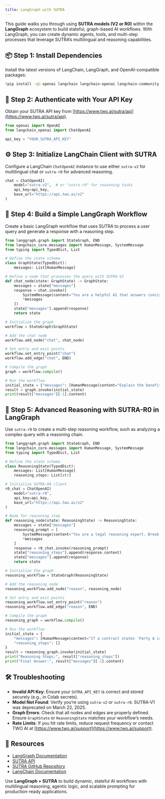 ```yaml
---
title: LangGraph with SUTRA
---
```


This guide walks you through using **SUTRA models (V2 or R0)** within the **LangGraph** ecosystem to build stateful, graph-based AI workflows. With LangGraph, you can create dynamic agents, tools, and multi-step processes that leverage SUTRA’s multilingual and reasoning capabilities.

## 📦 Step 1: Install Dependencies

Install the latest versions of LangChain, LangGraph, and OpenAI-compatible packages:

```bash
!pip install -qU openai langchain langchain-openai langchain-community langgraph
```

## 🔐 Step 2: Authenticate with Your API Key

Obtain your SUTRA API key from [https://www.two.ai/sutra/api](https://www.two.ai/sutra/api).

```python
from openai import OpenAI
from langchain_openai import ChatOpenAI

api_key = "YOUR_SUTRA_API_KEY"
```

## ⚙️ Step 3: Initialize LangChain Client with SUTRA

Configure a LangChain `ChatOpenAI` instance to use either `sutra-v2` for multilingual chat or `sutra-r0` for advanced reasoning.

```python
chat = ChatOpenAI(
    model="sutra-v2",  # or "sutra-r0" for reasoning tasks
    api_key=api_key,
    base_url="https://api.two.ai/v2"
)
```

## 🧬 Step 4: Build a Simple LangGraph Workflow

Create a basic LangGraph workflow that uses SUTRA to process a user query and generate a response with a reasoning step.

```python
from langgraph.graph import StateGraph, END
from langchain_core.messages import HumanMessage, SystemMessage
from typing import TypedDict, List

# Define the state schema
class GraphState(TypedDict):
    messages: List[HumanMessage]

# Define a node that processes the query with SUTRA-V2
def chat_node(state: GraphState) -> GraphState:
    messages = state["messages"]
    response = chat.invoke([
        SystemMessage(content="You are a helpful AI that answers concisely in the requested language."),
        *messages
    ])
    state["messages"].append(response)
    return state

# Initialize the graph
workflow = StateGraph(GraphState)

# Add the chat node
workflow.add_node("chat", chat_node)

# Set entry and exit points
workflow.set_entry_point("chat")
workflow.add_edge("chat", END)

# Compile the graph
graph = workflow.compile()

# Run the workflow
initial_state = {"messages": [HumanMessage(content="Explain the benefits of AI in education in Spanish.")]}
result = graph.invoke(initial_state)
print(result["messages"][-1].content)
```

## 🧠 Step 5: Advanced Reasoning with SUTRA-R0 in LangGraph

Use `sutra-r0` to create a multi-step reasoning workflow, such as analyzing a complex query with a reasoning chain.

```python
from langgraph.graph import StateGraph, END
from langchain_core.messages import HumanMessage, SystemMessage
from typing import TypedDict, List

# Define the state schema
class ReasoningState(TypedDict):
    messages: List[HumanMessage]
    reasoning_steps: List[str]

# Initialize SUTRA-R0 client
r0_chat = ChatOpenAI(
    model="sutra-r0",
    api_key=api_key,
    base_url="https://api.two.ai/v2"
)

# Node for reasoning step
def reasoning_node(state: ReasoningState) -> ReasoningState:
    messages = state["messages"]
    reasoning_prompt = [
        SystemMessage(content="You are a legal reasoning expert. Break down the query into logical steps before answering."),
        *messages
    ]
    response = r0_chat.invoke(reasoning_prompt)
    state["reasoning_steps"].append(response.content)
    state["messages"].append(response)
    return state

# Initialize the graph
reasoning_workflow = StateGraph(ReasoningState)

# Add the reasoning node
reasoning_workflow.add_node("reason", reasoning_node)

# Set entry and exit points
reasoning_workflow.set_entry_point("reason")
reasoning_workflow.add_edge("reason", END)

# Compile the graph
reasoning_graph = workflow.compile()

# Run the workflow
initial_state = {
    "messages": [HumanMessage(content="If a contract states 'Party A is responsible unless Party B provides notice within 7 days,' who is liable if notice is given on day 8?")],
    "reasoning_steps": []
}
result = reasoning_graph.invoke(initial_state)
print("Reasoning Steps:", result["reasoning_steps"])
print("Final Answer:", result["messages"][-1].content)
```

## 🛠 Troubleshooting
- **Invalid API Key**: Ensure your `SUTRA_API_KEY` is correct and stored securely (e.g., in Colab secrets).
- **Model Not Found**: Verify you’re using `sutra-v2` or `sutra-r0`. SUTRA-V1 was deprecated on March 22, 2025.
- **Graph Errors**: Check that all nodes and edges are properly defined. Ensure `GraphState` or `ReasoningState` matches your workflow’s needs.
- **Rate Limits**: If you hit rate limits, reduce request frequency or contact TWO AI at [https://www.two.ai/support](https://www.two.ai/support).

## 📎 Resources
- [LangGraph Documentation](https://python.langchain.com/docs/langgraph/)
- [SUTRA API](https://www.two.ai/sutra/api)
- [SUTRA GitHub Repository](https://github.com/sutra-dev/sutra-cookbook)
- [LangChain Documentation](https://python.langchain.com/docs/)

Use **LangGraph + SUTRA** to build dynamic, stateful AI workflows with multilingual reasoning, agentic logic, and scalable prompting for production-ready applications.